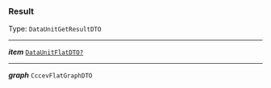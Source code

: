


### Result

Type: `DataUnitGetResultDTO`

---

***item*** [`DataUnitFlatDTO?`](#dataunitflat)

---

***graph*** `CccevFlatGraphDTO`
